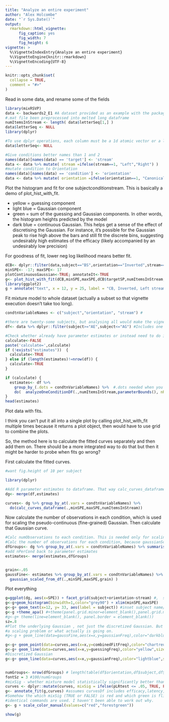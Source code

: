 ```yaml
---
title: "Analyze an entire experiment"
author: "Alex Holcombe"
date: "`r Sys.Date()`"
output:
  rmarkdown::html_vignette:
      fig_caption: yes
      fig_width: 7
      fig_height: 6 
vignette: >
  %\VignetteIndexEntry{Analyze an entire experiment}
  %\VignetteEngine{knitr::rmarkdown}
  %\VignetteEncoding{UTF-8}
---
```


```r
knitr::opts_chunk$set(
  collapse = TRUE,
  comment = "#>"
)
```

Read in some data, and rename some of the fields
```r
library(mixRSVP)
data <- backwards2_E1 #A dataset provided as an example with the package
#.mat file been preprocessed into melted long dataframe
numItemsInStream <- length( data$letterSeq[1,] )  
data$letterSeq <- NULL
library(dplyr)

#To use dplyr operations, each column must be a 1d atomic vector or a list. So, can't have array fields like letterSeq
data$letterSeq<- NULL

#Give conditions better names than 1 and 2
names(data)[names(data) == 'target'] <- 'stream'
data <- data %>% mutate( stream =ifelse(stream==1, "Left","Right") )
#mutate condition to Orientation
names(data)[names(data) == 'condition'] <- 'orientation'
data <- data %>% mutate( orientation =ifelse(orientation==1, "Canonical","Inverted") )
```


Plot the histogram and fit for one subject*condition*stream. This is basically a demo of plot_hist_with_fit.

* yellow = guessing component 
* light blue = Gaussian component
* green = sum of the guessing and Gaussian components. In other words, the histogram heights predicted by the model
* dark blue = continuous Gaussian. This helps get a sense of the effect of discretising the Gaussian. For instance, it's possible  for the Gaussian peak to rise high above the bars and still fit the discrete bins, suggesting  undesirably high estimates of the efficacy (likely accompanied by an undesirably low precision)

For goodness of fit, lower neg log likelihood means better fit.

```r

dCB<- dplyr::filter(data,subject=="BS",orientation=="Inverted",stream=="Left")  
minSPE<- -17; maxSPE<- 17
plotContinuousGaussian<-TRUE; annotateIt<-TRUE
g<- plot_hist_with_fit(dCB,minSPE,maxSPE,dCB$targetSP,numItemsInStream,plotContinuousGaussian,annotateIt, FALSE)
library(ggplot2)
g + annotate("text", x = 12, y = 25, label = "CB, Inverted, Left stream")

```

Fit mixture model to whole dataset (actually a subset so that vignette execution doesn't take too long).

```r

condtnVariableNames <- c("subject","orientation", "stream") # 

#there are twenty-some subjects, but analysing all would make the vignette far too long to build
df<- data %>% dplyr::filter(subject>="AE",subject<="AG") #Includes one or two who fail the likelihood ratio test, for illustration

#Check whether already have parameter estimates or instead need to do it
calculate<-FALSE
paste('calculate=',calculate)
if (!exists("estimates"))  { 
  calculate<-TRUE
} else if (length(estimates)!=nrow(df)) {
  calculate<-TRUE
}

if (calculate) {
  estimates<- df %>%  
    group_by_(.dots = condtnVariableNames) %>%  #.dots needed when you have a variable containing multiple factor names
    do(  analyzeOneConditionDF(.,numItemsInStream,parameterBounds(), nReplicates=3)  )
}
head(estimates)
```

Plot data with fits. 

I think you can't put it all into a single plot by calling plot_hist_with_fit multiple times because it returns a plot object, then would have to use grid to combine the plots.

So, the method here is to calculate the fitted curves separately and then add them on. There should be a more integrated way to do that but then it might be harder to probe when fits go wrong?


First calculate the fitted curves.

```r
#want fig.height of 10 per subject

library(dplyr)

#Add R parameter estimates to dataframe. That way calc_curves_dataframe won't have to refit the data.
dg<- merge(df,estimates) 

curves<- dg %>% group_by_at(.vars = condtnVariableNames) %>% 
  do(calc_curves_dataframe(.,minSPE,maxSPE,numItemsInStream))

```

Now calculate the number of observations in each condition, which is used for scaling the pseudo-continuous (fine-grained) Gaussian. Then calculate that Gaussian curve.

```r

#Calc numObservations to each condition. This is needed only for scaling the fine-grained Gaussian
#Calc the number of observations for each condition, because gaussianScaledforData needs to know.
dfGroups<- dg %>% group_by_at(.vars = condtnVariableNames) %>% summarise(nPerCond = n())
#add nPerCond back to parameter estimates
estimates<- merge(estimates,dfGroups)


grain<-.05
gaussFine<- estimates %>% group_by_at(.vars = condtnVariableNames) %>% do(
  gaussian_scaled_from_df(.,minSPE,maxSPE,grain) )
```

Plot everything 
```r

g=ggplot(dg, aes(x=SPE)) + facet_grid(subject+orientation~stream) #,  scales="free_y")
g<-g+geom_histogram(binwidth=1,color="grey90") + xlim(minSPE,maxSPE)
g<-g+ geom_text(x=12, y= 33, aes(label = subject)) #inset subject name/number
g<-g +theme_apa() #+theme(panel.grid.minor=element_blank(),panel.grid.major=element_blank())# hide all gridlines.
#g<-g+ theme(line=element_blank(), panel.border = element_blank())
sz=.8
#Plot the underlying Gaussian , not just the discretized Gaussian. But it's way too tall. I don't know if this is 
#a scaling problem or what actually is going on.
#g<-g + geom_line(data=gaussFine,aes(x=x,y=gaussianFreq),color="darkblue",size=1.2)

g<-g+ geom_point(data=curves,aes(x=x,y=combinedFitFreq),color="chartreuse3",size=sz*2.5)
g<-g+ geom_line(data=curves,aes(x=x,y=guessingFreq),color="yellow",size=sz)
#Discretized Gaussian
g<-g+ geom_line(data=curves,aes(x=x,y=gaussianFreq),color="lightblue",size=sz)


numGroups<- nrow(dfGroups) # length(table(df$orientation,df$subject,df$stream)) #try nrow(dfGroups)
fontSz = 3 #100/numGroups
#mixSig - whether mixture model statistically significantly better than guessing
curves <- dplyr::mutate(curves, mixSig = ifelse(pLRtest <= .05, TRUE, FALSE)) #annotate_fit uses this to color the p-value
g<- annotate_fit(g,curves) #assumes curvesDf includes efficacy,latency,precision
#Somehow the which mixSig (TRUE or FALSE) is red and which green is flipped relative to plot_hist_with_fit even though
#identical commands are used. I haven't been able to work out why.
g<- g + scale_color_manual(values=c("red","forestgreen"))  

show(g)

```
